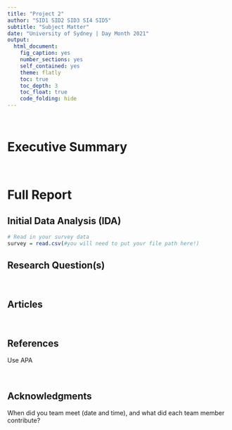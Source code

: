 ```yaml
---
title: "Project 2"
author: "SID1 SID2 SID3 SI4 SID5"
subtitle: "Subject Matter"
date: "University of Sydney | Day Month 2021"
output:
  html_document:
    fig_caption: yes
    number_sections: yes
    self_contained: yes
    theme: flatly
    toc: true
    toc_depth: 3
    toc_float: true
    code_folding: hide
---
```


<br>

# Executive Summary

<br>

# Full Report

## Initial Data Analysis (IDA)

```r
# Read in your survey data
survey = read.csv(#you will need to put your file path here!)
```


## Research Question(s)

<br>

## Articles

<br>

## References
Use APA

<br>

## Acknowledgments
When did you team meet (date and time), and what did each team member contribute?



